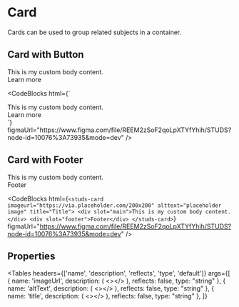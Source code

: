 # Card

<HeaderComponent
  htmlTag="studs-card"
  jsxTag="StudsCard"
  version="Since 2.0"
  status="Unstable"
/>

Cards can be used to group related subjects in a container.

## Card with Button

<ResizerFeatures>
  <studs-card
    imageUrl="https://via.placeholder.com/200x200"
    altText="Studs Card Media"
    title="Title"
  >
    <div slot="main">This is my custom body content.</div>
    <div slot="footer">
      <studs-button button-type="primary" onclick="alert('clicked')">
        Learn more
      </studs-button>
    </div>
  </studs-card>
</ResizerFeatures>

<CodeBlocks
  html={`
<studs-card imageUrl="https://via.placeholder.com/200x200" altText="Studs Card Media" title="Title">
  <div slot="main">This is my custom body content.</div>
  <div slot="footer"><studs-button button-type="primary" onclick="alert('clicked')">Learn more</studs-button></div>
</studs-card>
  `}
  figmaUrl="https://www.figma.com/file/REEM2zSoF2qoLpXTYfYhih/STUDS?node-id=10076%3A73935&mode=dev"
/>

## Card with Footer

<ResizerFeatures>
  <studs-card
    imageurl="https://via.placeholder.com/200x200"
    alttext="placeholder image"
    title="Title"
  >
    <div slot="main">This is my custom body content.</div>
    <div slot="footer">Footer</div>
  </studs-card>
</ResizerFeatures>

<CodeBlocks
  html={`
<studs-card imageurl="https://via.placeholder.com/200x200"
    alttext="placeholder
    image" title="Title">
    <div slot="main">This is my custom body content.</div>
    <div slot="footer">Footer</div>
</studs-card>
  `}
  figmaUrl="https://www.figma.com/file/REEM2zSoF2qoLpXTYfYhih/STUDS?node-id=10076%3A73935&mode=dev"
/>

## Properties

<Tables
  headers={['name', 'description', 'reflects', 'type', 'default']}
  args={[
    {
      name: 'imageUrl',
      description: (
        <></>
      ),
      reflects: false,
      type: "string"
    },
    {
      name: 'altText',
      description: (
        <></>
      ),
      reflects: false,
      type: "string"
    },
    {
      name: 'title',
      description: (
        <></>
      ),
      reflects: false,
      type: "string"
    },
  ]}
></Tables>
